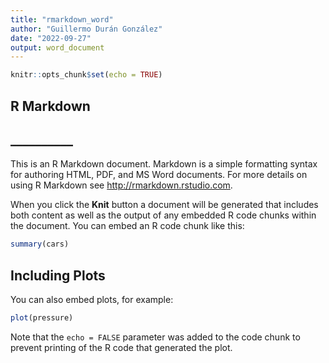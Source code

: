 ```yaml
---
title: "rmarkdown_word"
author: "Guillermo Durán González"
date: "2022-09-27"
output: word_document
---
```


```r
knitr::opts_chunk$set(echo = TRUE)
```

## R Markdown
## __________
This is an R Markdown document. Markdown is a simple formatting syntax for authoring HTML, PDF, and MS Word documents. For more details on using R Markdown see <http://rmarkdown.rstudio.com>.

When you click the **Knit** button a document will be generated that includes both content as well as the output of any embedded R code chunks within the document. You can embed an R code chunk like this:

```r
summary(cars)
```

## Including Plots

You can also embed plots, for example:

```r
plot(pressure)
```

Note that the `echo = FALSE` parameter was added to the code chunk to prevent printing of the R code that generated the plot.
